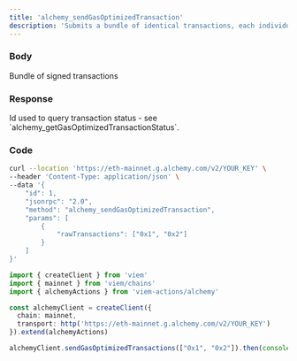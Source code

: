 ```yaml
---
title: 'alchemy_sendGasOptimizedTransaction'
description: 'Submits a bundle of identical transactions, each individually with a range of different gas values.'
---
```


### Body

<ParamField body="id" type="integer" required>
</ParamField>

<ParamField body="jsonrpc" type="2.0" required>
</ParamField>



<ParamField body="method" type="alchemy_sendGasOptimizedTransaction" required>
</ParamField>


<ParamField body="params" type="object[]" required>
  <Expandable title="items" defaultOpen>
    <ParamField type="object" body="param" required>
        <Expandable title="properties" defaultOpen>
            <ParamField body="rawTransactions" type="string[]" required>
            Bundle of signed transactions
            </ParamField>
        </Expandable>
    </ParamField>
  </Expandable>

  
</ParamField>

### Response

<ResponseField name="trackingId" type="string">
Id used to query transaction status - see `alchemy_getGasOptimizedTransactionStatus`.
</ResponseField>

### Code

<CodeGroup>

```bash cURL
curl --location 'https://eth-mainnet.g.alchemy.com/v2/YOUR_KEY' \
--header 'Content-Type: application/json' \
--data '{
    "id": 1,
    "jsonrpc": "2.0",
    "method": "alchemy_sendGasOptimizedTransaction",
    "params": [
        {
            "rawTransactions": ["0x1", "0x2"]
        }
    ]
}'
```

```typescript viem.ts
import { createClient } from 'viem'
import { mainnet } from 'viem/chains'
import { alchemyActions } from 'viem-actions/alchemy'

const alchemyClient = createClient({
  chain: mainnet,
  transport: http('https://eth-mainnet.g.alchemy.com/v2/YOUR_KEY')
}).extend(alchemyActions)

alchemyClient.sendGasOptimizedTransactions(["0x1", "0x2"]).then(console.log) 

```

</CodeGroup>